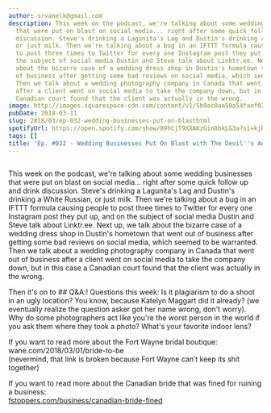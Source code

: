 ```yaml
---
author: srvanelk@gmail.com
description: This week on the podcast, we're talking about some wedding businesses
  that were put on blast on social media... right after some quick follow up and drink
  discussion. Steve's drinking a Lagunita's Lag and Dustin's drinking a White Russian,
  or just milk. Then we're talking about a bug in an IFTTT formula causing people
  to post three times to Twitter for every one Instagram post they put up, and on
  the subject of social media Dustin and Steve talk about Linktr.ee. Next up, we talk
  about the bizarre case of a wedding dress shop in Dustin's hometown that went out
  of business after getting some bad reviews on social media, which seemed to be warranted.
  Then we talk about a wedding photography company in Canada that went out of business
  after a client went on social media to take the company down, but in this case a
  Canadian court found that the client was actually in the wrong.
image: http://images.squarespace-cdn.com/content/v1/5b9ac0aa50a54faef024c950/1547782356544-N60EROO1A0BXH2P0CYXY/image-asset.jpeg/img.jpg/weddingphotohangover/embed/episodes/Ep--032---Wedding-Businesses-Put-On-Blast-with-The-Devils-Advocate-e1rih4
pubDate: 2018-03-11
slug: 2018/03/ep-032-wedding-businesses-put-on-blasthtml
spotifyUrl: https://open.spotify.com/show/09hCjT9XXAKzGin8bkLG3a?si=kjRZvQ1JTb6Ov3HVzSSlWA
tags: []
title: 'Ep. #032 - Wedding Businesses Put On Blast with The Devil''s Advocate'
---
```


<figure>
  <img src="http://images.squarespace-cdn.com/content/v1/5b9ac0aa50a54faef024c950/1547782356544-N60EROO1A0BXH2P0CYXY/image-asset.jpeg/img.jpg/weddingphotohangover/embed/episodes/Ep--032---Wedding-Businesses-Put-On-Blast-with-The-Devils-Advocate-e1rih4" alt="" />
</figure>

This week on the podcast, we're talking about some wedding businesses that were put on blast on social media... right after some quick follow up and drink discussion. Steve's drinking a Lagunita's Lag and Dustin's drinking a White Russian, or just milk. Then we're talking about a bug in an IFTTT formula causing people to post three times to Twitter for every one Instagram post they put up, and on the subject of social media Dustin and Steve talk about Linktr.ee. Next up, we talk about the bizarre case of a wedding dress shop in Dustin's hometown that went out of business after getting some bad reviews on social media, which seemed to be warranted. Then we talk about a wedding photography company in Canada that went out of business after a client went on social media to take the company down, but in this case a Canadian court found that the client was actually in the wrong.

Then it's on to ## Q&A:! Questions this week: Is it plagiarism to do a shoot in an ugly location? You know, because Katelyn Maggart did it already? (we eventually realize the question asker got her name wrong, don't worry). Why do some photographers act like you're the worst person in the world if you ask them where they took a photo? What's your favorite indoor lens?

If you want to read more about the Fort Wayne bridal boutique:   
wane.com/2018/03/01/bride-to-be  
(nevermind, that link is broken because Fort Wayne can’t keep its shit together)

If you want to read more about the Canadian bride that was fined for ruining a business:  
[fstoppers.com/business/canadian-bride-fined](https://fstoppers.com/business/canadian-bride-fined-115000-after-online-hate-campaign-against-wedding-227591)